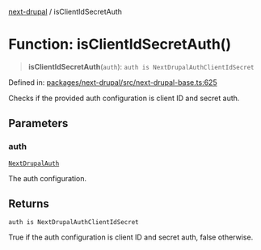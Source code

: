 [next-drupal](../globals.mdx) / isClientIdSecretAuth

# Function: isClientIdSecretAuth()

> **isClientIdSecretAuth**(`auth`): `auth is NextDrupalAuthClientIdSecret`

Defined in: [packages/next-drupal/src/next-drupal-base.ts:625](https://github.com/chapter-three/next-drupal/blob/b814feb907442ea504825c35810c973aeb865442/packages/next-drupal/src/next-drupal-base.ts#L625)

Checks if the provided auth configuration is client ID and secret auth.

## Parameters

### auth

[`NextDrupalAuth`](../type-aliases/NextDrupalAuth.mdx)

The auth configuration.

## Returns

`auth is NextDrupalAuthClientIdSecret`

True if the auth configuration is client ID and secret auth, false otherwise.
